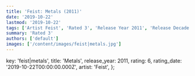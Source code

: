 ```yaml
---
title: 'Feist: Metals (2011)'
date: '2019-10-22'
lastmod: '2019-10-22'
tags: ['Artist Feist', 'Rated 3', 'Release Year 2011', 'Release Decade 2010']
summary: 'Rated 3'
authors: ['default']
images: ['/content/images/feist|metals.jpg']
---
```


  key: 'feist|metals',
  title: 'Metals',
  release_year: 2011,
  rating: 6,
  rating_date: '2019-10-22T00:00:00.000Z',
  artist: 'Feist',
};

<MusicRating data={data} />
